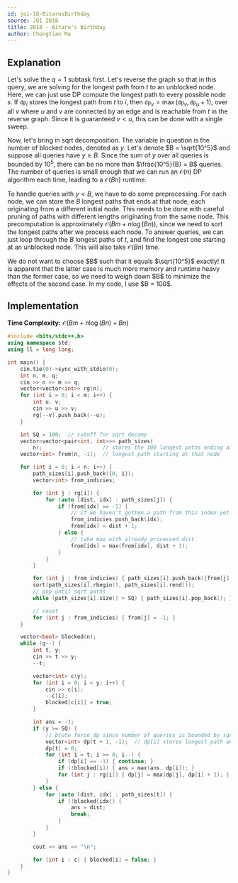 ```yaml
---
id: joi-18-BitarosBirthday
source: JOI 2018
title: 2018 - Bitaro's Birthday
author: Chongtian Ma
---
```


## Explanation

Let's solve the $q = 1$ subtask first. Let's reverse the graph so that in this query, we are solving for the longest path from $t$ to an unblocked node. Here, we can just use DP compute the longest path to every possible node $s$. If $\texttt{dp}_i$ stores the longest path from $t$ to $i$, then $\texttt{dp}_v = \max(\texttt{dp}_v, \texttt{dp}_u + 1)$, over all $v$ where $u$ and $v$ are connected by an edge and is reachable from $t$ in the reverse graph. Since it is guaranteed $v < u$, this can be done with a single sweep.

Now, let's bring in sqrt decomposition. The variable in question is the number of blocked nodes, denoted as $y$. Let's denote $B = \sqrt{10^5}$ and suppose all queries have $y \geq B$. Since the sum of $y$ over all queries is bounded by $10^5$, there can be no more than $\frac{10^5}{B} = B$ queries. The number of queries is small enough that  we can run an $\mathcal{O}(n)$ DP algorithm each time, leading to a $\mathcal{O}({Bn})$ runtime.

To handle queries with $y < B$, we have to do some preprocessing. For each node, we can store the $B$ longest paths that ends at that node, each originating from a different initial node. This needs to be done with careful pruning of paths with different lengths originating from the same node. This precomputation is approximately $\mathcal{O}(Bm + n \log(Bn))$, since we need to sort the longest paths after we process each node. To answer queries, we can just loop through the $B$ longest paths of $t$, and find the longest one  starting at an unblocked node. This will also take $\mathcal{O}({Bn})$ time.

<Warning title="Choosing B">
We do not want to choose $B$ such that it equals $\sqrt{10^5}$ exactly! It is apparent that the latter case is much more memory and runtime heavy than the former case, so we need to weigh down $B$ to minimize the effects of the second case. In my code, I use $B = 100$.
</Warning>


## Implementation

**Time Complexity:** $\mathcal{O}(Bm + n \log(Bn) + Bn)$

<LanguageSection>

<CPPSection>

```cpp
#include <bits/stdc++.h>
using namespace std;
using ll = long long;

int main() {
	cin.tie(0)->sync_with_stdio(0);
	int n, m, q;
	cin >> n >> m >> q;
	vector<vector<int>> rg(n);
	for (int i = 0; i < m; i++) {
		int u, v;
		cin >> u >> v;
		rg[--v].push_back(--u);
	}

	int SQ = 100;  // cutoff for sqrt decomp
	vector<vector<pair<int, int>>> path_sizes(
	    n);                   // stores the 100 longest paths ending at i
	vector<int> from(n, -1);  // longest path starting at that node

	for (int i = 0; i < n; i++) {
		path_sizes[i].push_back({0, i});
		vector<int> from_indicies;

		for (int j : rg[i]) {
			for (auto [dist, idx] : path_sizes[j]) {
				if (from[idx] == -1) {
					// if we haven't gotten a path from this index yet
					from_indicies.push_back(idx);
					from[idx] = dist + 1;
				} else {
					// take max with already processed dist
					from[idx] = max(from[idx], dist + 1);
				}
			}
		}

		for (int j : from_indicies) { path_sizes[i].push_back({from[j], j}); }
		sort(path_sizes[i].rbegin(), path_sizes[i].rend());
		// pop until sqrt paths
		while (path_sizes[i].size() > SQ) { path_sizes[i].pop_back(); }

		// reset
		for (int j : from_indicies) { from[j] = -1; }
	}

	vector<bool> blocked(n);
	while (q--) {
		int t, y;
		cin >> t >> y;
		--t;

		vector<int> c(y);
		for (int i = 0; i < y; i++) {
			cin >> c[i];
			--c[i];
			blocked[c[i]] = true;
		}

		int ans = -1;
		if (y >= SQ) {
			// brute force dp since number of queries is bounded by sqrt
			vector<int> dp(t + 1, -1);  // dp[i] stores longest path ending at i
			dp[t] = 0;
			for (int i = t; i >= 0; i--) {
				if (dp[i] == -1) { continue; }
				if (!blocked[i]) { ans = max(ans, dp[i]); }
				for (int j : rg[i]) { dp[j] = max(dp[j], dp[i] + 1); }
			}
		} else {
			for (auto [dist, idx] : path_sizes[t]) {
				if (!blocked[idx]) {
					ans = dist;
					break;
				}
			}
		}

		cout << ans << "\n";

		for (int i : c) { blocked[i] = false; }
	}
}
```

</CPPSection>

</LanguageSection>
